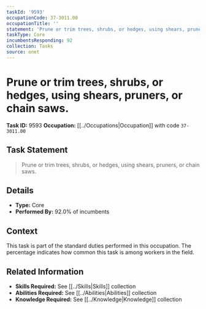 ```yaml
---
taskId: '9593'
occupationCode: 37-3011.00
occupationTitle: ''
statement: 'Prune or trim trees, shrubs, or hedges, using shears, pruners, or chain saws.'
taskType: Core
incumbentsResponding: 92
collection: Tasks
source: onet
---
```

# Prune or trim trees, shrubs, or hedges, using shears, pruners, or chain saws.

**Task ID:** 9593
**Occupation:** [[../Occupations|Occupation]] with code `37-3011.00`

## Task Statement

> Prune or trim trees, shrubs, or hedges, using shears, pruners, or chain saws.

## Details

- **Type:** Core
- **Performed By:** 92.0% of incumbents

## Context

This task is part of the standard duties performed in this occupation. The percentage indicates how common this task is among workers in the field.

## Related Information

- **Skills Required:** See [[../Skills|Skills]] collection
- **Abilities Required:** See [[../Abilities|Abilities]] collection
- **Knowledge Required:** See [[../Knowledge|Knowledge]] collection
